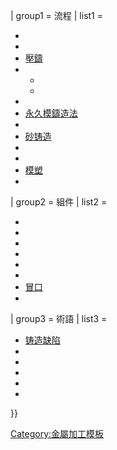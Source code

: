{{Navbox
| name = Metalworking navbox/cast
| border= {{{border|}}}
| title  = {{le|鑄件 (金屬加工)|Casting (metalworking)|鑄件}}
| listclass = hlist
| state  = {{#ifeq:{{{1|}}}|open|uncollapsed|collapsed}}

| group1 = 流程
| list1  =
* {{tsl|en|Centrifugal casting (industrial)|离心铸造 (工业)|离心}}
* {{tsl|en|Continuous casting|连铸}}
* [[壓鑄]]
* {{tsl|en|Evaporative-pattern casting|蒸发型铸造}}
** {{tsl|en|Full-mold casting|全模铸造}}
** {{tsl|en|Lost-foam casting|失蜡铸造}}
* {{tsl|en|Investment casting|Investment (Lost wax)}}
* [[永久模鑄造法]]
* {{tsl|en|Plaster mold casting|石膏模具铸造}}
* [[砂铸造]]
* {{tsl|en|Semi-solid metal casting|半固态金属铸造}}
* {{tsl|en|Ceramic mold casting#Shaw process|邵氏工艺}}
* [[模塑]]
* {{tsl|en|Spin casting|旋转铸造}}

| group2 = 組件
| list2  =
* {{tsl|en|Chill (casting)|Chill}}
* {{tsl|en|Cope and drag}}
* {{tsl|en|Core (manufacturing)|核心 (制造)|核心}}
* {{tsl|en|Flask (casting)||Flask}}
* {{tsl|en|Molding sand|型砂}}
* {{tsl|en|Pattern (casting)|Pattern}}
* [[冒口]]
* {{tsl|en|Sprue (manufacturing)|Sprue}}

| group3 = 術語
| list3  =
* [[铸造缺陷]]
* {{tsl|en|Draft (engineering)}}
* {{tsl|en|Dross|浮渣}}
* {{tsl|en|Ingot|锭 (金属加工)|锭}}
* {{tsl|en|Semi-finished casting products|半成品铸造产品}}
* {{tsl|en|Slag|矿渣}}

}}<noinclude>[[Category:金屬加工模板]]</noinclude>